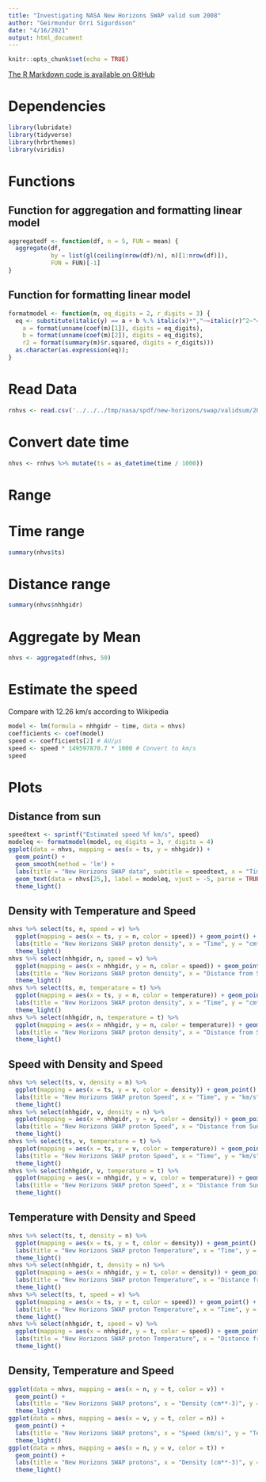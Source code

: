 ---
title: "Investigating NASA New Horizons SWAP valid sum 2008"
author: "Geirmundur Orri Sigurdsson"
date: "4/16/2021"
output: html_document
---

```{r setup, include=FALSE}
knitr::opts_chunk$set(echo = TRUE)
```

[The R Markdown code is available on GitHub](https://github.com/orri93/analysis/blob/master/etc/astronomy/nasa/inspect-new-horizons-swap-validsum-2008.Rmd)

# Dependencies

```{r dependencies, message=FALSE, warning=FALSE}
library(lubridate)
library(tidyverse)
library(hrbrthemes)
library(viridis)
```

# Functions

## Function for aggregation and formatting linear model

```{r function for aggregation}
aggregatedf <- function(df, n = 5, FUN = mean) {
  aggregate(df,
            by = list(gl(ceiling(nrow(df)/n), n)[1:nrow(df)]),
            FUN = FUN)[-1]
}
```

## Function for formatting linear model

```{r function format model}
formatmodel <- function(m, eq_digits = 2, r_digits = 3) {
  eq <- substitute(italic(y) == a + b %.% italic(x)*","~~italic(r)^2~"="~r2, list(
    a = format(unname(coef(m)[1]), digits = eq_digits),
    b = format(unname(coef(m)[2]), digits = eq_digits),
    r2 = format(summary(m)$r.squared, digits = r_digits)))
  as.character(as.expression(eq));
}
```

# Read Data

```{r read data}
rnhvs <- read.csv('../../../tmp/nasa/spdf/new-horizons/swap/validsum/2008/new_horizons_swap_validsum_20081010210700_v1.0.5.csv')
```

# Convert date time

```{r convert time}
nhvs <- rnhvs %>% mutate(ts = as_datetime(time / 1000))
```

# Range

# Time range

```{r time range}
summary(nhvs$ts)
```

# Distance range

```{r distance range}
summary(nhvs$nhhgidr)
```

# Aggregate by Mean

```{r aggregate by mean}
nhvs <- aggregatedf(nhvs, 50)
```

# Estimate the speed

Compare with 12.26 km/s according to Wikipedia

```{r speed}
model <- lm(formula = nhhgidr ~ time, data = nhvs)
coefficients <- coef(model)
speed <- coefficients[2] # AU/μs
speed <- speed * 149597870.7 * 1000 # Convert to km/s
speed
```

# Plots

## Distance from sun

```{r plots distance sun, message=FALSE, warning=FALSE}
speedtext <- sprintf("Estimated speed %f km/s", speed)
modeleq <- formatmodel(model, eq_digits = 3, r_digits = 4)
ggplot(data = nhvs, mapping = aes(x = ts, y = nhhgidr)) +
  geom_point() +
  geom_smooth(method = 'lm') +
  labs(title = "New Horizons SWAP data", subtitle = speedtext, x = "Time", y = "Distance from Sun (AU)") +
  geom_text(data = nhvs[25,], label = modeleq, vjust = -5, parse = TRUE) +
  theme_light()
```

## Density with Temperature and Speed

```{r plots density, warning=FALSE}
nhvs %>% select(ts, n, speed = v) %>% 
  ggplot(mapping = aes(x = ts, y = n, color = speed)) + geom_point() +
  labs(title = "New Horizons SWAP proton density", x = "Time", y = "cm**-3") +
  theme_light()
nhvs %>% select(nhhgidr, n, speed = v) %>%
  ggplot(mapping = aes(x = nhhgidr, y = n, color = speed)) + geom_point() +
  labs(title = "New Horizons SWAP proton density", x = "Distance from Sun (AU)", y = "cm**-3") +
  theme_light()
nhvs %>% select(ts, n, temperature = t) %>% 
  ggplot(mapping = aes(x = ts, y = n, color = temperature)) + geom_point() +
  labs(title = "New Horizons SWAP proton density", x = "Time", y = "cm**-3") +
  theme_light()
nhvs %>% select(nhhgidr, n, temperature = t) %>%
  ggplot(mapping = aes(x = nhhgidr, y = n, color = temperature)) + geom_point() +
  labs(title = "New Horizons SWAP proton density", x = "Distance from Sun (AU)", y = "cm**-3") +
  theme_light()
```

## Speed with Density and Speed

```{r plots speed, warning=FALSE}
nhvs %>% select(ts, v, density = n) %>% 
  ggplot(mapping = aes(x = ts, y = v, color = density)) + geom_point() +
  labs(title = "New Horizons SWAP proton Speed", x = "Time", y = "km/s") +
  theme_light()
nhvs %>% select(nhhgidr, v, density = n) %>%
  ggplot(mapping = aes(x = nhhgidr, y = v, color = density)) + geom_point() +
  labs(title = "New Horizons SWAP proton Speed", x = "Distance from Sun (AU)", y = "km/s") +
  theme_light()
nhvs %>% select(ts, v, temperature = t) %>% 
  ggplot(mapping = aes(x = ts, y = v, color = temperature)) + geom_point() +
  labs(title = "New Horizons SWAP proton Speed", x = "Time", y = "km/s") +
  theme_light()
nhvs %>% select(nhhgidr, v, temperature = t) %>%
  ggplot(mapping = aes(x = nhhgidr, y = v, color = temperature)) + geom_point() +
  labs(title = "New Horizons SWAP proton Speed", x = "Distance from Sun (AU)", y = "km/s") +
  theme_light()
```


## Temperature with Density and Speed

```{r plots temperature, warning=FALSE}
nhvs %>% select(ts, t, density = n) %>% 
  ggplot(mapping = aes(x = ts, y = t, color = density)) + geom_point() +
  labs(title = "New Horizons SWAP proton Temperature", x = "Time", y = "K") +
  theme_light()
nhvs %>% select(nhhgidr, t, density = n) %>%
  ggplot(mapping = aes(x = nhhgidr, y = t, color = density)) + geom_point() +
  labs(title = "New Horizons SWAP proton Temperature", x = "Distance from Sun (AU)", y = "K") +
  theme_light()
nhvs %>% select(ts, t, speed = v) %>% 
  ggplot(mapping = aes(x = ts, y = t, color = speed)) + geom_point() +
  labs(title = "New Horizons SWAP proton Temperature", x = "Time", y = "K") +
  theme_light()
nhvs %>% select(nhhgidr, t, speed = v) %>%
  ggplot(mapping = aes(x = nhhgidr, y = t, color = speed)) + geom_point() +
  labs(title = "New Horizons SWAP proton Temperature", x = "Distance from Sun (AU)", y = "K") +
  theme_light()
```

## Density, Temperature and Speed

```{r plots density pressure, warning=FALSE, message=FALSE}
ggplot(data = nhvs, mapping = aes(x = n, y = t, color = v)) +
  geom_point() +
  labs(title = "New Horizons SWAP protons", x = "Density (cm**-3)", y = "Temperature (K)") +
  theme_light()
ggplot(data = nhvs, mapping = aes(x = v, y = t, color = n)) +
  geom_point() +
  labs(title = "New Horizons SWAP protons", x = "Speed (km/s)", y = "Temperature (K)") +
  theme_light()
ggplot(data = nhvs, mapping = aes(x = n, y = v, color = t)) +
  geom_point() +
  labs(title = "New Horizons SWAP protons", x = "Density (cm**-3)", y = "Speed (km/s)") +
  theme_light()
```
